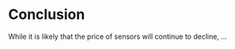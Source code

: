 # Conclusion

<!-- 
7. Conclusion
 -->

While it is likely that the price of sensors will continue to decline, ...
